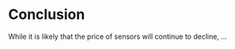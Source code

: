 # Conclusion

<!-- 
7. Conclusion
 -->

While it is likely that the price of sensors will continue to decline, ...
